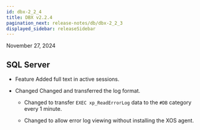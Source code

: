 ```yaml
---
id: dbx-2_2_4
title: DBX v2.2.4
pagination_next: release-notes/db/dbx-2_2_3
displayed_sidebar: releaseSidebar
---
```


November 27, 2024

## SQL Server

- <Status priority='1'>Feature</Status> Added full text in active sessions.

- <Status priority='1'>Changed</Status> Changed and transferred the log format.

  - Changed to transfer `EXEC xp_ReadErrorLog` data to the `#DB` category every 1 minute.

  - Changed to allow error log viewing without installing the XOS agent.
